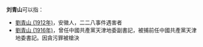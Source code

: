 '''刘青山'''可以指：
* [[劉青山_(1912年)|劉青山 (1912年)]]，安徽人，二二八事件遇害者
* [[劉青山_(1916年)|劉青山 (1916年)]]，曾任中國共產黨天津地委副書記，被捕前任中國共產黨天津地委書記。因貪污罪被槍決

{{Disambig|Q青山|cat=三字刘姓人名消歧义}}
